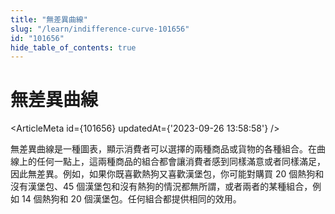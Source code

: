```yaml
---
title: "無差異曲線"
slug: "/learn/indifference-curve-101656"
id: "101656"
hide_table_of_contents: true
---
```



# 無差異曲線

<ArticleMeta id={101656} updatedAt={'2023-09-26 13:58:58'} />
<div className='border-solid border-b border-t-0 my-4 border-[var(--ifm-color-gray-300)]' />

無差異曲線是一種圖表，顯示消費者可以選擇的兩種商品或貨物的各種組合。在曲線上的任何一點上，這兩種商品的組合都會讓消費者感到同樣滿意或者同樣滿足，因此無差異。例如，如果你既喜歡熱狗又喜歡漢堡包，你可能對購買 20 個熱狗和沒有漢堡包、45 個漢堡包和沒有熱狗的情況都無所謂，或者兩者的某種組合，例如 14 個熱狗和 20 個漢堡包。任何組合都提供相同的效用。
